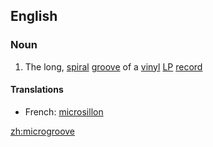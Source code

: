 ==English==

===Noun===
{{en-noun}}

# The long, [[spiral]] [[groove]] of a [[vinyl]] [[LP]] [[record]]

====Translations====
*French: [[microsillon]]

[[zh:microgroove]]